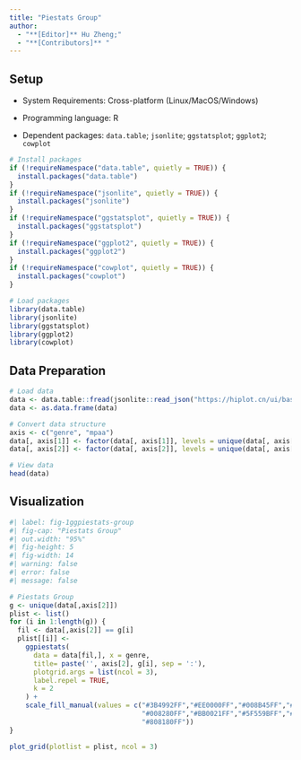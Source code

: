 ```yaml
---
title: "Piestats Group"
author:
  - "**[Editor]** Hu Zheng;"
  - "**[Contributors]** "
---
```


## Setup

-   System Requirements: Cross-platform (Linux/MacOS/Windows)

-   Programming language: R

-   Dependent packages: `data.table`; `jsonlite`; `ggstatsplot`; `ggplot2`; `cowplot`

```r
# Install packages
if (!requireNamespace("data.table", quietly = TRUE)) {
  install.packages("data.table")
}
if (!requireNamespace("jsonlite", quietly = TRUE)) {
  install.packages("jsonlite")
}
if (!requireNamespace("ggstatsplot", quietly = TRUE)) {
  install.packages("ggstatsplot")
}
if (!requireNamespace("ggplot2", quietly = TRUE)) {
  install.packages("ggplot2")
}
if (!requireNamespace("cowplot", quietly = TRUE)) {
  install.packages("cowplot")
}

# Load packages
library(data.table)
library(jsonlite)
library(ggstatsplot)
library(ggplot2)
library(cowplot)
```

## Data Preparation

```r
# Load data
data <- data.table::fread(jsonlite::read_json("https://hiplot.cn/ui/basic/ggpiestats-group/data.json")$exampleData$textarea[[1]])
data <- as.data.frame(data)

# Convert data structure
axis <- c("genre", "mpaa")
data[, axis[1]] <- factor(data[, axis[1]], levels = unique(data[, axis[1]]))
data[, axis[2]] <- factor(data[, axis[2]], levels = unique(data[, axis[2]]))

# View data
head(data)
```

## Visualization

```r
#| label: fig-1ggpiestats-group
#| fig-cap: "Piestats Group"
#| out.width: "95%"
#| fig-height: 5
#| fig-width: 14
#| warning: false
#| error: false
#| message: false

# Piestats Group
g <- unique(data[,axis[2]])
plist <- list()
for (i in 1:length(g)) {
  fil <- data[,axis[2]] == g[i]
  plist[[i]] <- 
    ggpiestats(
      data = data[fil,], x = genre, 
      title= paste('', axis[2], g[i], sep = ':'),
      plotgrid.args = list(ncol = 3),
      label.repel = TRUE,
      k = 2
    ) +
    scale_fill_manual(values = c("#3B4992FF","#EE0000FF","#008B45FF","#631879FF",
                                 "#008280FF","#BB0021FF","#5F559BFF","#A20056FF",
                                 "#808180FF"))
}

plot_grid(plotlist = plist, ncol = 3)
```




